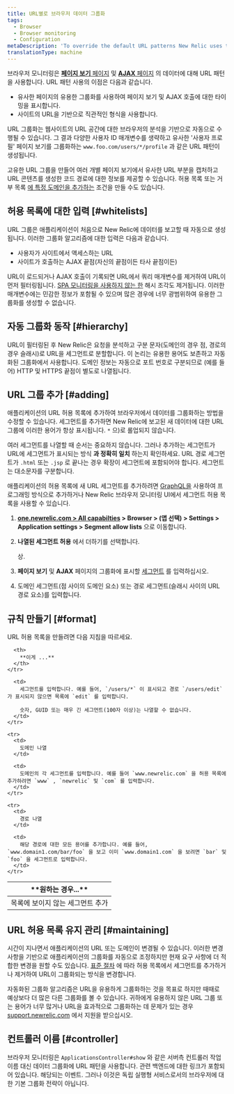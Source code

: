 ```yaml
---
title: URL별로 브라우저 데이터 그룹화
tags:
  - Browser
  - Browser monitoring
  - Configuration
metaDescription: 'To override the default URL patterns New Relic uses to group event data, add URLs to your allow list in browser monitoring settings.'
translationType: machine
---
```


브라우저 모니터링은 [**페이지 보기** 페이지](/docs/browser/new-relic-browser/additional-standard-features/page-views-insights-your-sites-popularity) 및 [**AJAX** 페이지](/docs/browser/new-relic-browser/browser-pro-features/ajax-dashboard-identifying-time-consuming-calls) 의 데이터에 대해 URL 패턴을 사용합니다. URL 패턴 사용의 이점은 다음과 같습니다.

* 유사한 페이지의 유용한 그룹화를 사용하여 페이지 보기 및 AJAX 호출에 대한 타이밍을 표시합니다.
* 사이트의 URL을 기반으로 직관적인 형식을 사용합니다.

URL 그룹화는 웹사이트의 URL 공간에 대한 브라우저의 분석을 기반으로 자동으로 수행될 수 있습니다. 그 결과 다양한 사용자 ID 매개변수를 생략하고 유사한 '사용자 프로필' 페이지 보기를 그룹화하는 `www.foo.com/users/*/profile` 과 같은 URL 패턴이 생성됩니다.

고유한 URL 그룹을 만들어 여러 개별 페이지 보기에서 유사한 URL 부분을 캡처하고 URL 콘텐츠를 생성한 코드 경로에 대한 정보를 제공할 수 있습니다. 허용 목록 또는 거부 목록 [에 특정 도메인을 추가하는](/docs/browser/new-relic-browser/installation-configuration/monitor-or-block-specific-domains) 조건을 만들 수도 있습니다.

## 허용 목록에 대한 입력 [#whitelists]

URL 그룹은 애플리케이션이 처음으로 New Relic에 데이터를 보고할 때 자동으로 생성됩니다. 이러한 그룹화 알고리즘에 대한 입력은 다음과 같습니다.

* 사용자가 사이트에서 액세스하는 URL
* 사이트가 호출하는 AJAX 끝점(자신의 끝점이든 타사 끝점이든)

URL이 로드되거나 AJAX 호출이 기록되면 URL에서 쿼리 매개변수를 제거하여 URL이 먼저 필터링됩니다. [SPA 모니터링을 사용하지 않는 한](/docs/browser/single-page-app-monitoring/use-spa-data/understand-spa-data-collection) 해시 조각도 제거됩니다. 이러한 매개변수에는 민감한 정보가 포함될 수 있으며 많은 경우에 너무 광범위하여 유용한 그룹화를 생성할 수 없습니다.

## 자동 그룹화 동작 [#hierarchy]

URL이 필터링된 후 New Relic은 요청을 분석하고 구분 문자(도메인의 경우 점, 경로의 경우 슬래시)로 URL을 세그먼트로 분할합니다. 이 논리는 유용한 용어도 보존하고 자동화된 그룹화에서 사용합니다. 도메인 정보는 자동으로 포트 번호로 구분되므로 (예를 들어) HTTP 및 HTTPS 끝점이 별도로 나열됩니다.

## URL 그룹 추가 [#adding]

애플리케이션의 URL 허용 목록에 추가하여 브라우저에서 데이터를 그룹화하는 방법을 수정할 수 있습니다. 세그먼트를 추가하면 New Relic에 보고된 새 데이터에 대한 URL 그룹에 이러한 용어가 항상 표시됩니다. `*` 으)로 롤업되지 않습니다.

여러 세그먼트를 나열할 때 순서는 중요하지 않습니다. 그러나 추가하는 세그먼트가 URL에 세그먼트가 표시되는 방식 **과 정확히 일치** 하는지 확인하세요. URL 경로 세그먼트가 `.html` 또는 `.jsp` 로 끝나는 경우 확장이 세그먼트에 포함되어야 합니다. 세그먼트는 대소문자를 구분합니다.

애플리케이션의 허용 목록에 새 URL 세그먼트를 추가하려면 [GraphQL을](/docs/apis/nerdgraph/examples/browser-monitoring-config-nerdgraph#browser-segments) 사용하여 프로그래밍 방식으로 추가하거나 New Relic 브라우저 모니터링 UI에서 세그먼트 허용 목록을 사용할 수 있습니다.

1. **[one.newrelic.com > All capabilties](https://one.newrelic.com/all-capabilities) > Browser > (앱 선택) > Settings > Application settings > Segment allow lists** 으로 이동합니다.

2. **나열된 세그먼트 허용** 에서 더하기를 선택합니다.

   <Icon name="fe-plus-circle"/>

   상.

3. **페이지 보기** 및 **AJAX** 페이지의 그룹화에 표시할 [세그먼트](#format) 를 입력하십시오.

4. 도메인 세그먼트(점 사이의 도메인 요소) 또는 경로 세그먼트(슬래시 사이의 URL 경로 요소)를 입력합니다.

## 규칙 만들기 [#format]

URL 허용 목록을 만들려면 다음 지침을 따르세요.

<table>
  <thead>
    <tr id="segments">
      <th width={200}>
        **원하는 경우...**
      </th>

      <th>
        **이게 ...**
      </th>
    </tr>
  </thead>

  <tbody>
    <tr>
      <td>
        목록에 보이지 않는 세그먼트 추가
      </td>

      <td>
        세그먼트를 입력합니다. 예를 들어, `/users/*` 이 표시되고 경로 `/users/edit` 가 표시되지 않으면 목록에 `edit` 를 입력합니다.

        숫자, GUID 또는 매우 긴 세그먼트(100자 이상)는 나열할 수 없습니다.
      </td>
    </tr>

    <tr>
      <td>
        도메인 나열
      </td>

      <td>
        도메인의 각 세그먼트를 입력합니다. 예를 들어 `www.newrelic.com` 을 허용 목록에 추가하려면 `www` , `newrelic` 및 `com` 를 입력합니다.
      </td>
    </tr>

    <tr>
      <td>
        경로 나열
      </td>

      <td>
        해당 경로에 대한 모든 용어를 추가합니다. 예를 들어, `www.domain1.com/bar/foo` 을 보고 이미 `www.domain1.com` 을 보려면 `bar` 및 `foo` 을 세그먼트로 입력합니다.
      </td>
    </tr>
  </tbody>
</table>

## URL 허용 목록 유지 관리 [#maintaining]

시간이 지나면서 애플리케이션의 URL 또는 도메인이 변경될 수 있습니다. 이러한 변경 사항을 기반으로 애플리케이션의 그룹화를 자동으로 조정하지만 현재 요구 사항에 더 적합한 변경을 원할 수도 있습니다. [표준 절차](#adding) 에 따라 허용 목록에서 세그먼트를 추가하거나 제거하여 URL이 그룹화되는 방식을 변경합니다.

자동화된 그룹화 알고리즘은 URL을 유용하게 그룹화하는 것을 목표로 하지만 때때로 예상보다 더 많은 다른 그룹화를 볼 수 있습니다. 귀하에게 유용하지 않은 URL 그룹 또는 용어가 너무 많거나 URL을 효과적으로 그룹화하는 데 문제가 있는 경우 [support.newrelic.com](https://support.newrelic.com) 에서 지원을 받으십시오.

## 컨트롤러 이름 [#controller]

브라우저 모니터링은 `ApplicationsController#show` 와 같은 서버측 컨트롤러 작업 이름 대신 데이터 그룹화에 URL 패턴을 사용합니다. 관련 백엔드에 대한 링크가 포함되어 있습니다. <InlinePopover type="apm"/>해당되는 이벤트. 그러나 이것은 독립 실행형 서비스로서의 브라우저에 대한 기본 그룹화 전략이 아닙니다.